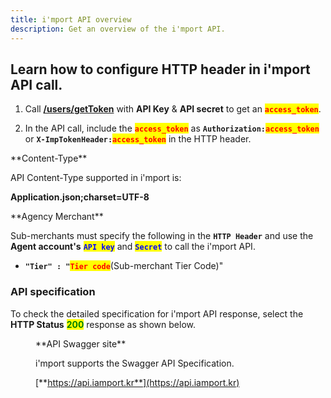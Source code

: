 ```yaml
---
title: i'mport API overview
description: Get an overview of the i'mport API.
---
```



## Learn how to configure HTTP header in i'mport API call.

1. Call [**/users/getToken**](../rest-api-access-token) with **API Key** & **API secret**
   to get an <mark style="color:red;">**`access_token`**</mark>.

2. In the API call, include the <mark style="color:red;">**`access_token`**</mark> as **`Authorization:`**<mark style="color:red;">**`access_token`**</mark>
   or **`X-ImpTokenHeader:`**<mark style="color:red;">**`access_token`**</mark> in the HTTP header.

<Hint style="info">
  **Content-Type**

  API Content-Type supported in i'mport is:

  **Application.json;charset=UTF-8**
</Hint>

<Hint style="warning">
  **Agency Merchant**

  Sub-merchants must specify the following in the **`HTTP Header`** and use the **Agent account's** <mark style="color:blue;">**`API key`**</mark>
  and <mark style="color:blue;">**`Secret`**</mark> to call the i'mport API.

  - **`"Tier" : "`**<mark style="color:red;">**`Tier code`**</mark>(Sub-merchant Tier Code)"
</Hint>

### API specification

To check the detailed specification for i'mport API response, select the **HTTP Status** <mark style="color:green;">**200**</mark> response as shown below.

<Figure src="/gitbook-assets/en/api\_response.png" caption="Sample response" />

<Hint style="info">
  **API Swagger site**

  i'mport supports the Swagger API Specification.

  [**https://api.iamport.kr**](https://api.iamport.kr)
</Hint>
